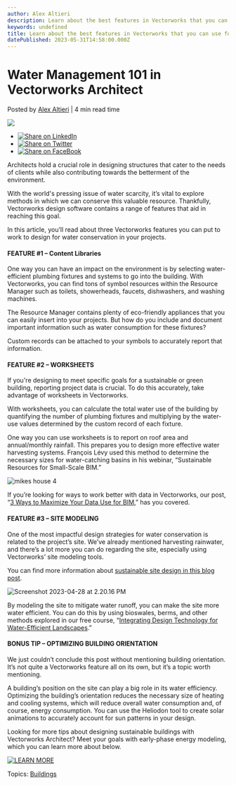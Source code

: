 ```yaml
---
author: Alex Altieri
description: Learn about the best features in Vectorworks that you can use for water conservation.
keywords: undefined
title: Learn about the best features in Vectorworks that you can use for water conservation. 
datePublished: 2023-05-31T14:58:00.000Z
---
```

  

# Water Management 101 in Vectorworks Architect

 Posted by [Alex Altieri](https://blog.vectorworks.net/author/alex-altieri) | 4 min read time 

![](https://blog.vectorworks.net/hubfs/Blog%20Images/2023%20Blog%20Images/5_BLDG%20Water%20Conservatin/Screenshot%202023-05-12%20at%2011.26.49%20AM.png) 

* [![Share on LinkedIn](https://2659751.fs1.hubspotusercontent-na1.net/hubfs/2659751/michaelDemo/share-LI.png)](http://www.linkedin.com/shareArticle?mini=true&url=https%3A%2F%2Fblog.vectorworks.net%2Ftop-3-features-for-water-conservation-in-vectorworks-architect)
* [![Share on Twitter](https://2659751.fs1.hubspotusercontent-na1.net/hubfs/2659751/michaelDemo/share-TW.png)](https://www.twitter.com/share?text=Water%20Management%20101%20in%20Vectorworks%20Architect&url=https%3A%2F%2Fblog.vectorworks.net%2Ftop-3-features-for-water-conservation-in-vectorworks-architect&via=PMGTweets)
* [![Share on FaceBook](https://2659751.fs1.hubspotusercontent-na1.net/hubfs/2659751/michaelDemo/share-FB.png)](https://www.facebook.com/sharer/sharer.php?u=https%3A%2F%2Fblog.vectorworks.net%2Ftop-3-features-for-water-conservation-in-vectorworks-architect)

Architects hold a crucial role in designing structures that cater to the needs of clients while also contributing towards the betterment of the environment.

With the world's pressing issue of water scarcity, it’s vital to explore methods in which we can conserve this valuable resource. Thankfully, Vectorworks design software contains a range of features that aid in reaching this goal.

In this article, you’ll read about three Vectorworks features you can put to work to design for water conservation in your projects.

#### FEATURE #1 – Content Libraries

One way you can have an impact on the environment is by selecting water-efficient plumbing fixtures and systems to go into the building. With Vectorworks, you can find tons of symbol resources within the Resource Manager such as toilets, showerheads, faucets, dishwashers, and washing machines.

The Resource Manager contains plenty of eco-friendly appliances that you can easily insert into your projects. But how do you include and document important information such as water consumption for these fixtures?

Custom records can be attached to your symbols to accurately report that information. 

#### FEATURE #2 – WORKSHEETS 

If you're designing to meet specific goals for a sustainable or green building, reporting project data is crucial. To do this accurately, take advantage of worksheets in Vectorworks.

With worksheets, you can calculate the total water use of the building by quantifying the number of plumbing fixtures and multiplying by the water-use values determined by the custom record of each fixture.

One way you can use worksheets is to report on roof area and annual/monthly rainfall. This prepares you to design more effective water harvesting systems. François Lévy used this method to determine the necessary sizes for water-catching basins in his webinar, “Sustainable Resources for Small-Scale BIM.”

![mikes house 4](https://blog.vectorworks.net/hs-fs/hubfs/Blog%20Images/2023%20Blog%20Images/5_BLDG%20Water%20Conservatin/mikes%20house%204.png?width=906&height=700&name=mikes%20house%204.png)

If you’re looking for ways to work better with data in Vectorworks, our post, “[3 Ways to Maximize Your Data Use for BIM](../../../net/vectorworks/blog/3-ways-to-maximize-data-for-bim-vectorworks.html),” has you covered.

#### FEATURE #3 – SITE MODELING

One of the most impactful design strategies for water conservation is related to the project’s site. We’ve already mentioned harvesting rainwater, and there’s a lot more you can do regarding the site, especially using Vectorworks’ site modeling tools.

You can find more information about [sustainable site design in this blog post](../../../net/vectorworks/blog/tips-for-saving-water-increasing-water-quality.html).

![Screenshot 2023-04-28 at 2.20.16 PM](https://blog.vectorworks.net/hs-fs/hubfs/Blog%20Images/2023%20Blog%20Images/5_BLDG%20Water%20Conservatin/Screenshot%202023-04-28%20at%202.20.16%20PM.png?width=5120&height=2680&name=Screenshot%202023-04-28%20at%202.20.16%20PM.png)

By modeling the site to mitigate water runoff, you can make the site more water efficient. You can do this by using bioswales, berms, and other methods explored in our free course, “[Integrating Design Technology for Water-Efficient Landscapes](https://university.vectorworks.net/mod/scorm/player.php?scoid=1124&cm=2595&currentorg=articulate%5Frise).”

#### BONUS TIP – OPTIMIZING BUILDING ORIENTATION

We just couldn’t conclude this post without mentioning building orientation. It’s not quite a Vectorworks feature all on its own, but it’s a topic worth mentioning.

A building’s position on the site can play a big role in its water efficiency. Optimizing the building’s orientation reduces the necessary size of heating and cooling systems, which will reduce overall water consumption and, of course, energy consumption. You can use the Heliodon tool to create solar animations to accurately account for sun patterns in your design.

Looking for more tips about designing sustainable buildings with Vectorworks Architect? Meet your goals with early-phase energy modeling, which you can learn more about below.

[![LEARN MORE](https://no-cache.hubspot.com/cta/default/3018241/749fa1cb-4e39-4dc0-9f19-80b6cb661c0a.png)](https://cta-redirect.hubspot.com/cta/redirect/3018241/749fa1cb-4e39-4dc0-9f19-80b6cb661c0a) 

 Topics: [Buildings](https://blog.vectorworks.net/topic/buildings) 

  